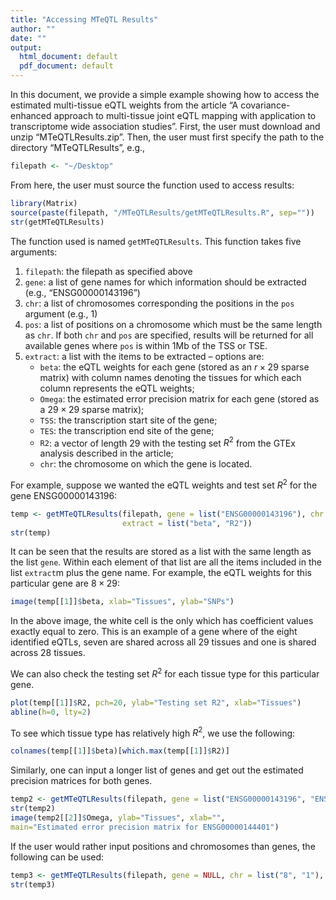 ```yaml
---
title: "Accessing MTeQTL Results"
author: ""
date: ""
output:
  html_document: default
  pdf_document: default
---
```

In this document, we provide a simple example showing how to access the estimated multi-tissue eQTL weights from the article "A covariance-enhanced approach to multi-tissue joint eQTL mapping with application to transcriptome wide association studies". First, the user must download and unzip "MTeQTLResults.zip". Then, the user must first specify the path to the directory "MTeQTLResults", e.g., 
```r
filepath <- "~/Desktop"
```
From here, the user must source the function used to access results:
```r
library(Matrix)
source(paste(filepath, "/MTeQTLResults/getMTeQTLResults.R", sep=""))
str(getMTeQTLResults)
```
The function used is named $\texttt{getMTeQTLResults}$. This function takes five arguments: 

1. $\texttt{filepath}:$ the filepath as specified above  
2. $\texttt{gene}:$ a list of gene names for which information should be extracted (e.g., "ENSG00000143196")  
3.  $\texttt{chr}:$ a list of chromosomes corresponding the positions in the $\texttt{pos}$ argument (e.g., 1)  
4. $\texttt{pos}:$ a list of positions on a chromosome which must be the same length as $\texttt{chr}$. If both $\texttt{chr}$ and $\texttt{pos}$ are specified, results will be returned for all available genes where $\texttt{pos}$ is within 1Mb of the TSS or TSE.   
5. $\texttt{extract}$: a list with the items to be extracted -- options are:  
    -  $\texttt{beta}$: the eQTL weights for each gene (stored as an $r \times 29$ sparse matrix) with column names denoting the tissues for which each column represents the eQTL weights; 
    -  $\texttt{Omega}$:  the estimated error precision matrix for each gene (stored as a $29 \times 29$ sparse matrix);
    -  $\texttt{TSS}$: the transcription start site of the gene;
    -  $\texttt{TES}$: the transcription end site of the gene;
    -  $\texttt{R2}$: a vector of length 29 with the testing set $R^2$ from the GTEx analysis described in the article; 
    -  $\texttt{chr}$: the chromosome on which the gene is located. 
    

For example, suppose we wanted the eQTL weights and test set $R^2$ for the gene ENSG00000143196:
```r
temp <- getMTeQTLResults(filepath, gene = list("ENSG00000143196"), chr = NULL, pos = NULL,
                         extract = list("beta", "R2"))
str(temp)
```



It can be seen that the results are stored as a list with the same length as the list $\texttt{gene}$. Within each element of that list are all the items included in the list $\texttt{extract}$m plus the gene name. For example, the eQTL weights for this particular gene are $8 \times 29$:
```r
image(temp[[1]]$beta, xlab="Tissues", ylab="SNPs")
```
In the above image, the white cell is the only which has coefficient values exactly equal to zero. This is an example of a gene where of the eight identified eQTLs, seven are shared across all 29 tissues and one is shared across 28 tissues. 


We can also check the testing set $R^2$ for each tissue type for this particular gene. 
```r
plot(temp[[1]]$R2, pch=20, ylab="Testing set R2", xlab="Tissues")
abline(h=0, lty=2)
```


To see which tissue type has relatively high $R^2$, we use the following:
```r
colnames(temp[[1]]$beta)[which.max(temp[[1]]$R2)]
```

Similarly, one can input a longer list of genes and get out the estimated precision matrices for both genes. 
```r
temp2 <- getMTeQTLResults(filepath, gene = list("ENSG00000143196", "ENSG00000144401"), chr = NULL, pos = NULL, extract = list("Omega", "R2"))
str(temp2)
image(temp2[[2]]$Omega, ylab="Tissues", xlab="", 
main="Estimated error precision matrix for ENSG00000144401")
```


If the user would rather input positions and chromosomes than genes, the following can be used: 
```r
temp3 <- getMTeQTLResults(filepath, gene = NULL, chr = list("8", "1"), pos = list("48890700", "10243857"), extract = list("chr", "TSS", "TES", "beta", "R2"))
str(temp3)
```

